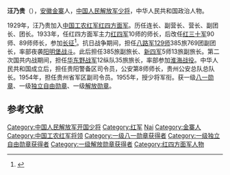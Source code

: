 '''汪乃贵'''（{{bd|1905年||1991年|catIdx=}}），[[安徽|安徽]][[金寨|金寨]]人，[[中国人民解放军少将|中国人民解放军少将]]，中华人民共和国政治人物。

1929年，汪乃贵加入[[中国工农红军|中国工农红军]][[红四方面军|红四方面军]]。历任连长、副营长、营长、副团长、团长。1933年，任红四方面军主力[[红四军|红四军]]10师的师长，后改任[[红三十军|红三十军]]90师、89师师长，参加[[长征|长征]]<ref>{{Cite web |url=http://news.sohu.com/20061008/n245666137.shtml |title=汪乃贵：过雪山让衣给战友 |access-date=2011-03-23 |archive-date=2020-04-12 |archive-url=https://web.archive.org/web/20200412213700/http://news.sohu.com/20061008/n245666137.shtml |dead-url=no }}</ref>。抗日战争期间，担任[[八路军|八路军]][[129师|129师]]385旅769团副团长，率部夜袭[[阳明堡战斗|阳明堡战斗]]。此后担任385旅副旅长、[[新四军|新四军]]5师13旅副旅长。第二次国共内战期间，担任[[华东野战军|华东野战军]]12纵队35旅旅长，率部参加[[淮海战役|淮海战役]]。中华人民共和国成立后，担任贵阳警备区司令员，公安第8师师长，贵州公安总队总队长。1954年，担任贵州省军区副司令员。1955年，授少将军衔。获一级[[八一勋章_(1955年)|八一勋章]]、一级[[独立自由勋章|独立自由勋章]]、一级[[解放勋章|解放勋章]]。

==参考文献==
<div class="references-small">
<references></references>
</div>

{{中国军事人物小作品}}
{{DEFAULTSORT:Wang naigui}}
[[Category:中国人民解放军开国少将|Category:中国人民解放军开国少将]]
[[Category:红军|Category:红军]]
[[Category:汪姓|Nai]]
[[Category:金寨人|Category:金寨人]]
[[Category:中国工农红军将领|Category:中国工农红军将领]]
[[Category:一级八一勋章获得者|Category:一级八一勋章获得者]]
[[Category:一级独立自由勋章获得者|Category:一级独立自由勋章获得者]]
[[Category:一级解放勋章获得者|Category:一级解放勋章获得者]]
[[Category:红四方面军人物|Category:红四方面军人物]]